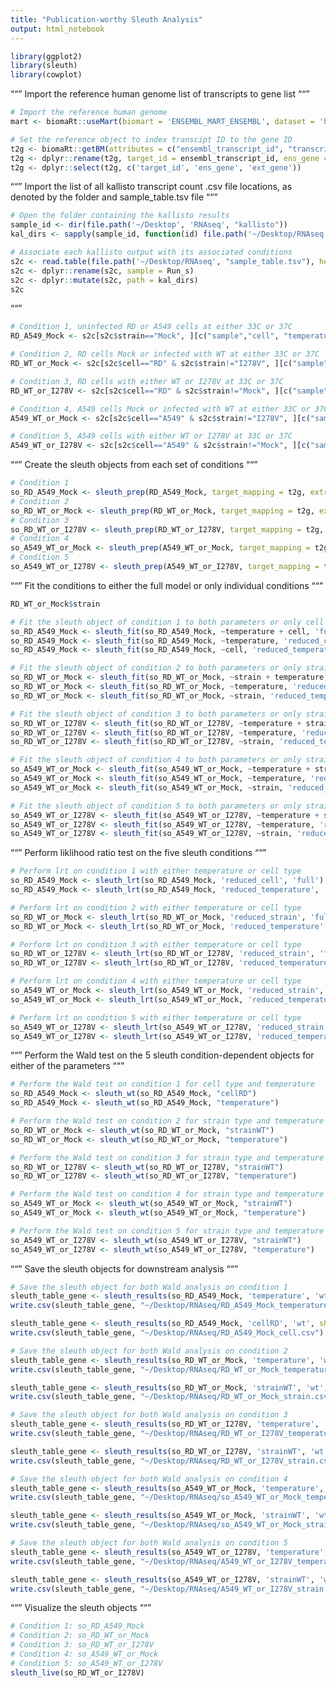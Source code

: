 ```yaml
---
title: "Publication-worthy Sleuth Analysis"
output: html_notebook
---
```


```r
library(ggplot2)
library(sleuth)
library(cowplot)
```

"""
Import the reference human genome list of transcripts to gene list
"""

```r
# Import the reference human genome
mart <- biomaRt::useMart(biomart = 'ENSEMBL_MART_ENSEMBL', dataset = 'hsapiens_gene_ensembl', host = 'ensembl.org')

# Set the reference object to index transcipt ID to the gene ID
t2g <- biomaRt::getBM(attributes = c("ensembl_transcript_id", "transcript_version", "ensembl_gene_id", "external_gene_name", "description", "transcript_biotype"), mart = mart)
t2g <- dplyr::rename(t2g, target_id = ensembl_transcript_id, ens_gene = ensembl_gene_id, ext_gene = external_gene_name)
t2g <- dplyr::select(t2g, c('target_id', 'ens_gene', 'ext_gene'))
```

"""
Import the list of all kallisto transcript count .csv file locations,
as denoted by the folder and sample_table.tsv file
"""

```r
# Open the folder containing the kallisto results
sample_id <- dir(file.path('~/Desktop', 'RNAseq', "kallisto"))
kal_dirs <- sapply(sample_id, function(id) file.path('~/Desktop/RNAseq', "kallisto",id))
```

```r
# Associate each kallisto output with its associated conditions
s2c <- read.table(file.path('~/Desktop/RNAseq', "sample_table.tsv"), header = TRUE, stringsAsFactors=FALSE)
s2c <- dplyr::rename(s2c, sample = Run_s)
s2c <- dplyr::mutate(s2c, path = kal_dirs)
s2c
```

"""


```r
# Condition 1, uninfected RD or A549 cells at either 33C or 37C
RD_A549_Mock <- s2c[s2c$strain=="Mock", ][c("sample","cell", "temperature", "path")]

# Condition 2, RD cells Mock or infected with WT at either 33C or 37C
RD_WT_or_Mock <- s2c[s2c$cell=="RD" & s2c$strain!="I278V", ][c("sample","strain", "temperature", "path")]

# Condition 3, RD cells with either WT or I278V at 33C or 37C
RD_WT_or_I278V <- s2c[s2c$cell=="RD" & s2c$strain!="Mock", ][c("sample","strain", "temperature", "path")]

# Condition 4, A549 cells Mock or infected with WT at either 33C or 37C
A549_WT_or_Mock <- s2c[s2c$cell=="A549" & s2c$strain!="I278V", ][c("sample","strain", "temperature", "path")]

# Condition 5, A549 cells with either WT or I278V at 33C or 37C
A549_WT_or_I278V <- s2c[s2c$cell=="A549" & s2c$strain!="Mock", ][c("sample","strain", "temperature", "path")]
```

"""
Create the sleuth objects from each set of conditions
"""

```r
# Condition 1
so_RD_A549_Mock <- sleuth_prep(RD_A549_Mock, target_mapping = t2g, extra_bootstrap_summary = TRUE)
# Condition 2
so_RD_WT_or_Mock <- sleuth_prep(RD_WT_or_Mock, target_mapping = t2g, extra_bootstrap_summary = TRUE)
# Condition 3
so_RD_WT_or_I278V <- sleuth_prep(RD_WT_or_I278V, target_mapping = t2g, extra_bootstrap_summary = TRUE)
# Condition 4
so_A549_WT_or_Mock <- sleuth_prep(A549_WT_or_Mock, target_mapping = t2g, extra_bootstrap_summary = TRUE)
# Condition 5
so_A549_WT_or_I278V <- sleuth_prep(A549_WT_or_I278V, target_mapping = t2g, extra_bootstrap_summary = TRUE)
```





"""
Fit the conditions to either the full model or only individual conditions
"""

```r
RD_WT_or_Mock$strain
```


```r
# Fit the sleuth object of condition 1 to both parameters or only cell or temperature
so_RD_A549_Mock <- sleuth_fit(so_RD_A549_Mock, ~temperature + cell, 'full')
so_RD_A549_Mock <- sleuth_fit(so_RD_A549_Mock, ~temperature, 'reduced_cell')
so_RD_A549_Mock <- sleuth_fit(so_RD_A549_Mock, ~cell, 'reduced_temperature')
```

```r
# Fit the sleuth object of condition 2 to both parameters or only strain or temperature
so_RD_WT_or_Mock <- sleuth_fit(so_RD_WT_or_Mock, ~strain + temperature, 'full')
so_RD_WT_or_Mock <- sleuth_fit(so_RD_WT_or_Mock, ~temperature, 'reduced_strain')
so_RD_WT_or_Mock <- sleuth_fit(so_RD_WT_or_Mock, ~strain, 'reduced_temperature')
```

```r
# Fit the sleuth object of condition 3 to both parameters or only strain or temperature
so_RD_WT_or_I278V <- sleuth_fit(so_RD_WT_or_I278V, ~temperature + strain, 'full')
so_RD_WT_or_I278V <- sleuth_fit(so_RD_WT_or_I278V, ~temperature, 'reduced_strain')
so_RD_WT_or_I278V <- sleuth_fit(so_RD_WT_or_I278V, ~strain, 'reduced_temperature')
```

```r
# Fit the sleuth object of condition 4 to both parameters or only strain or temperature
so_A549_WT_or_Mock <- sleuth_fit(so_A549_WT_or_Mock, ~temperature + strain, 'full')
so_A549_WT_or_Mock <- sleuth_fit(so_A549_WT_or_Mock, ~temperature, 'reduced_strain')
so_A549_WT_or_Mock <- sleuth_fit(so_A549_WT_or_Mock, ~strain, 'reduced_temperature')
```

```r
# Fit the sleuth object of condition 5 to both parameters or only strain or temperature
so_A549_WT_or_I278V <- sleuth_fit(so_A549_WT_or_I278V, ~temperature + strain, 'full')
so_A549_WT_or_I278V <- sleuth_fit(so_A549_WT_or_I278V, ~temperature, 'reduced_strain')
so_A549_WT_or_I278V <- sleuth_fit(so_A549_WT_or_I278V, ~strain, 'reduced_temperature')
```


"""
Perform liklihood ratio test on the five sleuth conditions
"""

```r
# Perform lrt on condition 1 with either temperature or cell type
so_RD_A549_Mock <- sleuth_lrt(so_RD_A549_Mock, 'reduced_cell', 'full')
so_RD_A549_Mock <- sleuth_lrt(so_RD_A549_Mock, 'reduced_temperature', 'full')
```

```r
# Perform lrt on condition 2 with either temperature or cell type
so_RD_WT_or_Mock <- sleuth_lrt(so_RD_WT_or_Mock, 'reduced_strain', 'full')
so_RD_WT_or_Mock <- sleuth_lrt(so_RD_WT_or_Mock, 'reduced_temperature', 'full')
```

```r
# Perform lrt on condition 3 with either temperature or cell type
so_RD_WT_or_I278V <- sleuth_lrt(so_RD_WT_or_I278V, 'reduced_strain', 'full')
so_RD_WT_or_I278V <- sleuth_lrt(so_RD_WT_or_I278V, 'reduced_temperature', 'full')
```

```r
# Perform lrt on condition 4 with either temperature or cell type
so_A549_WT_or_Mock <- sleuth_lrt(so_A549_WT_or_Mock, 'reduced_strain', 'full')
so_A549_WT_or_Mock <- sleuth_lrt(so_A549_WT_or_Mock, 'reduced_temperature', 'full')
```

```r
# Perform lrt on condition 5 with either temperature or cell type
so_A549_WT_or_I278V <- sleuth_lrt(so_A549_WT_or_I278V, 'reduced_strain', 'full')
so_A549_WT_or_I278V <- sleuth_lrt(so_A549_WT_or_I278V, 'reduced_temperature', 'full')
```


"""
Perform the Wald test on the 5 sleuth condition-dependent objects
for either of the parameters
"""

```r
# Perform the Wald test on condition 1 for cell type and temperature
so_RD_A549_Mock <- sleuth_wt(so_RD_A549_Mock, "cellRD")
so_RD_A549_Mock <- sleuth_wt(so_RD_A549_Mock, "temperature")
```

```r
# Perform the Wald test on condition 2 for strain type and temperature
so_RD_WT_or_Mock <- sleuth_wt(so_RD_WT_or_Mock, "strainWT")
so_RD_WT_or_Mock <- sleuth_wt(so_RD_WT_or_Mock, "temperature")
```

```r
# Perform the Wald test on condition 3 for strain type and temperature
so_RD_WT_or_I278V <- sleuth_wt(so_RD_WT_or_I278V, "strainWT")
so_RD_WT_or_I278V <- sleuth_wt(so_RD_WT_or_I278V, "temperature")
```

```r
# Perform the Wald test on condition 4 for strain type and temperature
so_A549_WT_or_Mock <- sleuth_wt(so_A549_WT_or_Mock, "strainWT")
so_A549_WT_or_Mock <- sleuth_wt(so_A549_WT_or_Mock, "temperature")
```

```r
# Perform the Wald test on condition 5 for strain type and temperature
so_A549_WT_or_I278V <- sleuth_wt(so_A549_WT_or_I278V, "strainWT")
so_A549_WT_or_I278V <- sleuth_wt(so_A549_WT_or_I278V, "temperature")
```


"""
Save the sleuth objects for downstream analysis
"""


```r
# Save the sleuth object for both Wald analysis on condition 1
sleuth_table_gene <- sleuth_results(so_RD_A549_Mock, 'temperature', 'wt', show_all = FALSE, pval_aggregate = F)
write.csv(sleuth_table_gene, "~/Desktop/RNAseq/RD_A549_Mock_temperature.csv")

sleuth_table_gene <- sleuth_results(so_RD_A549_Mock, 'cellRD', 'wt', show_all = FALSE, pval_aggregate = F)
write.csv(sleuth_table_gene, "~/Desktop/RNAseq/RD_A549_Mock_cell.csv")
```

```r
# Save the sleuth object for both Wald analysis on condition 2
sleuth_table_gene <- sleuth_results(so_RD_WT_or_Mock, 'temperature', 'wt', show_all = FALSE, pval_aggregate = F)
write.csv(sleuth_table_gene, "~/Desktop/RNAseq/RD_WT_or_Mock_temperature.csv")

sleuth_table_gene <- sleuth_results(so_RD_WT_or_Mock, 'strainWT', 'wt', show_all = FALSE, pval_aggregate = F)
write.csv(sleuth_table_gene, "~/Desktop/RNAseq/RD_WT_or_Mock_strain.csv")
```

```r
# Save the sleuth object for both Wald analysis on condition 3
sleuth_table_gene <- sleuth_results(so_RD_WT_or_I278V, 'temperature', 'wt', which_model = 'full', show_all = TRUE, pval_aggregate = F)
write.csv(sleuth_table_gene, "~/Desktop/RNAseq/RD_WT_or_I278V_temperature.csv")

sleuth_table_gene <- sleuth_results(so_RD_WT_or_I278V, 'strainWT', 'wt', show_all = TRUE, pval_aggregate = F)
write.csv(sleuth_table_gene, "~/Desktop/RNAseq/RD_WT_or_I278V_strain.csv")
```

```r
# Save the sleuth object for both Wald analysis on condition 4
sleuth_table_gene <- sleuth_results(so_A549_WT_or_Mock, 'temperature', 'wt', show_all = FALSE, pval_aggregate = F)
write.csv(sleuth_table_gene, "~/Desktop/RNAseq/so_A549_WT_or_Mock_temperature.csv")

sleuth_table_gene <- sleuth_results(so_A549_WT_or_Mock, 'strainWT', 'wt', show_all = FALSE, pval_aggregate = F)
write.csv(sleuth_table_gene, "~/Desktop/RNAseq/so_A549_WT_or_Mock_strain.csv")
```

```r
# Save the sleuth object for both Wald analysis on condition 5
sleuth_table_gene <- sleuth_results(so_A549_WT_or_I278V, 'temperature', 'wt', show_all = FALSE, pval_aggregate = F)
write.csv(sleuth_table_gene, "~/Desktop/RNAseq/A549_WT_or_I278V_temperature.csv")

sleuth_table_gene <- sleuth_results(so_A549_WT_or_I278V, 'strainWT', 'wt', show_all = FALSE, pval_aggregate = F)
write.csv(sleuth_table_gene, "~/Desktop/RNAseq/A549_WT_or_I278V_strain.csv")
```


"""
Visualize the sleuth objects
"""

```r
# Condition 1: so_RD_A549_Mock
# Condition 2: so_RD_WT_or_Mock
# Condition 3: so_RD_WT_or_I278V
# Condition 4: so_A549_WT_or_Mock
# Condition 5: so_A549_WT_or_I278V
sleuth_live(so_RD_WT_or_I278V)
```


